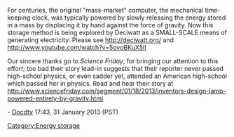 For centuries, the original "mass-market" computer, the mechanical time-keeping clock, was typically powered by slowly releasing the energy stored in a mass by displacing it by hand against the force of gravity. Now this storage method is being explored by Deciwatt as a SMALL-SCALE means of generating electricity. Please see http://deciwatt.org/ and http://www.youtube.com/watch?v=5ovoBKuX5II

Our sincere thanks go to ''Science Friday'', for bringing our attention to this effort; too bad their story lead-in suggests that their reporter never passed high-school physics, or even sadder yet, attended an American high-school which passed her in physics. Read and hear their story at http://www.sciencefriday.com/segment/01/18/2013/inventors-design-lamp-powered-entirely-by-gravity.html

- [[User:Docdtv|Docdtv]] 17:43, 31 January 2013 (PST)

[[Category:Energy storage]]